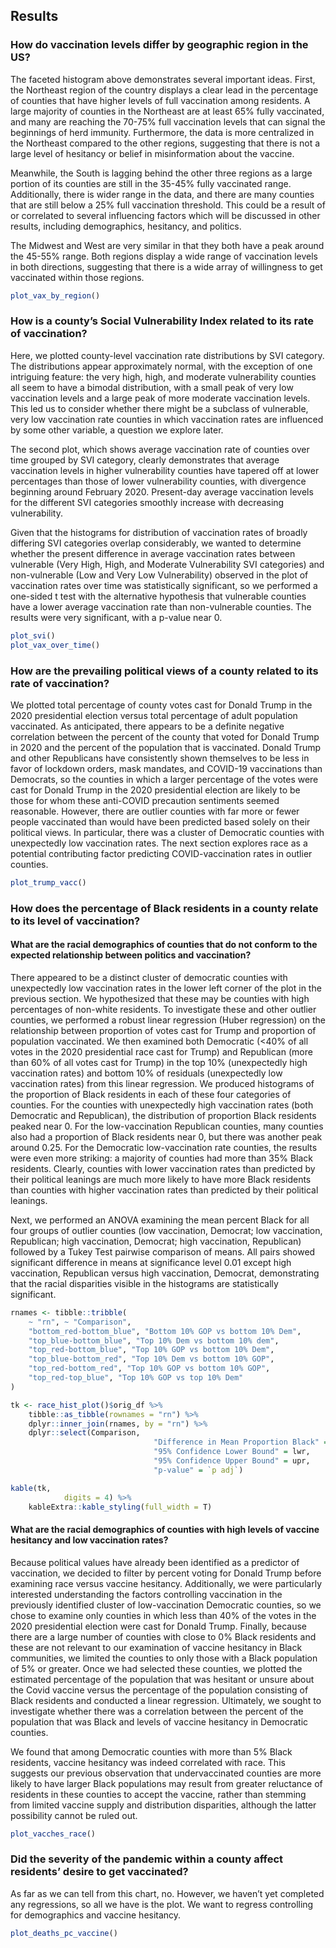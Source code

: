 ## Results

### How do vaccination levels differ by geographic region in the US?
The faceted histogram above demonstrates several important ideas. First, the Northeast region of the country displays a clear lead in the percentage of counties that have higher levels of full vaccination among residents. A large majority of counties in the Northeast are at least 65% fully vaccinated, and many are reaching the 70-75% full vaccination levels that can signal the beginnings of herd immunity. Furthermore, the data is more centralized in the Northeast compared to the other regions, suggesting that there is not a large level of hesitancy or belief in misinformation about the vaccine.

Meanwhile, the South is lagging behind the other three regions as a large portion of its counties are still in the 35-45% fully vaccinated range. Additionally, there is wider range in the data, and there are many counties that are still below a 25% full vaccination threshold. This could be a result of or correlated to several influencing factors which will be discussed in other results, including demographics, hesitancy, and politics.

The Midwest and West are very similar in that they both have a peak around the 45-55% range. Both regions display a wide range of vaccination levels in both directions, suggesting that there is a wide array of willingness to get vaccinated within those regions.

```r
plot_vax_by_region()
```

### How is a county's Social Vulnerability Index related to its rate of vaccination?
Here, we plotted county-level vaccination rate distributions by SVI category. The distributions appear approximately normal, with the exception of one intriguing feature: the very high, high, and moderate vulnerability counties all seem to have a bimodal distribution, with a small peak of very low vaccination levels and a large peak of more moderate vaccination levels. This led us to consider whether there might be a subclass of vulnerable, very low vaccination rate counties in which vaccination rates are influenced by some other variable, a question we explore later.

The second plot, which shows average vaccination rate of counties over time grouped by SVI category, clearly demonstrates that average vaccination levels in higher vulnerability counties have tapered off at lower percentages than those of lower vulnerability counties, with divergence beginning around February 2020. Present-day average vaccination levels for the different SVI categories smoothly increase with decreasing vulnerability. 

Given that the histograms for distribution of vaccination rates of broadly differing SVI categories overlap considerably, we wanted to determine whether the present difference in average vaccination rates between vulnerable (Very High, High, and Moderate Vulnerability SVI categories) and non-vulnerable (Low and Very Low Vulnerability) observed in the plot of vaccination rates over time was statistically significant, so we performed a one-sided t test with the alternative hypothesis that vulnerable counties have a lower average vaccination rate than non-vulnerable counties. The results were very significant, with a p-value near 0. 

```r
plot_svi()
plot_vax_over_time()
```


### How are the prevailing political views of a county related to its rate of vaccination?
We plotted total percentage of county votes cast for Donald Trump in the 2020 presidential election versus total percentage of adult population vaccinated. As anticipated, there appears to be a definite negative correlation between the percent of the county that voted for Donald Trump in 2020 and the percent of the population that is vaccinated. Donald Trump and other Republicans have consistently shown themselves to be less in favor of lockdown orders, mask mandates, and COVID-19 vaccinations than Democrats, so the counties in which a larger percentage of the votes were cast for Donald Trump in the 2020 presidential election are likely to be those for whom these anti-COVID precaution sentiments seemed reasonable. However, there are outlier counties with far more or fewer people vaccinated than would have been predicted based solely on their political views. In particular, there was a cluster of Democratic counties with unexpectedly low vaccination rates. The next section explores race as a potential contributing factor predicting COVID-vaccination rates in outlier counties.

```r
plot_trump_vacc()
```


### How does the percentage of Black residents in a county relate to its level of vaccination?
#### What are the racial demographics of counties that do not conform to the expected relationship between politics and vaccination?

There appeared to be a distinct cluster of democratic counties with unexpectedly low vaccination rates in the lower left corner of the plot in the previous section. We hypothesized that these may be counties with high percentages of non-white residents. To investigate these and other outlier counties, we performed a robust linear regression (Huber regression) on the relationship between proportion of votes cast for Trump and proportion of population vaccinated. We then examined both Democratic (<40% of all votes in the 2020 presidential race cast for Trump) and Republican (more than 60% of all votes cast for Trump) in the top 10% (unexpectedly high vaccination rates) and bottom 10% of residuals (unexpectedly low vaccination rates) from this linear regression. We produced histograms of the proportion of Black residents in each of these four categories of counties. For the counties with unexpectedly high vaccination rates (both Democratic and Republican), the distribution of proportion Black residents peaked near 0. For the low-vaccination Republican counties, many counties also had a proportion of Black residents near 0, but there was another peak around 0.25. For the Democratic low-vaccination rate counties, the results were even more striking: a majority of counties had more than 35% Black residents. Clearly, counties with lower vaccination rates than predicted by their political leanings are much more likely to have more Black residents than counties with higher vaccination rates than predicted by their political leanings. 

Next, we performed an ANOVA examining the mean percent Black for all four groups of outlier counties (low vaccination, Democrat; low vaccination, Republican; high vaccination, Democrat; high vaccination, Republican) followed by a Tukey Test pairwise comparison of means. All pairs showed significant difference in means at significance level 0.01 except high vaccination, Republican versus high vaccination, Democrat, demonstrating that the racial disparities visible in the histograms are statistically significant. 

```r
rnames <- tibble::tribble(
	~ "rn", ~ "Comparison",
	"bottom_red-bottom_blue", "Bottom 10% GOP vs bottom 10% Dem",
	"top_blue-bottom_blue", "Top 10% Dem vs bottom 10% dem", 
	"top_red-bottom_blue", "Top 10% GOP vs bottom 10% Dem", 
	"top_blue-bottom_red", "Top 10% Dem vs bottom 10% GOP", 
	"top_red-bottom_red", "Top 10% GOP vs bottom 10% GOP", 
	"top_red-top_blue", "Top 10% GOP vs top 10% Dem"
)

tk <- race_hist_plot()$orig_df %>% 
	tibble::as_tibble(rownames = "rn") %>%
	dplyr::inner_join(rnames, by = "rn") %>% 
	dplyr::select(Comparison,
								"Difference in Mean Proportion Black" = diff, 
								"95% Confidence Lower Bound" = lwr, 
								"95% Confidence Upper Bound" = upr, 
								"p-value" = `p adj`)

kable(tk,
			digits = 4) %>% 
	kableExtra::kable_styling(full_width = T)
```

#### What are the racial demographics of counties with high levels of vaccine hesitancy and low vaccination rates?
Because political values have already been identified as a predictor of vaccination, we decided to filter by percent voting for Donald Trump before examining race versus vaccine hesitancy. Additionally, we were particularly interested understanding the factors controlling vaccination in the previously identified cluster of low-vaccination Democratic counties, so we chose to examine only counties in which less than 40% of the votes in the 2020 presidential election were cast for Donald Trump. Finally, because there are a large number of counties with close to 0% Black residents and these are not relevant to our examination of vaccine hesitancy in Black communities, we limited the counties to only those with a Black population of 5% or greater. Once we had selected these counties, we plotted the estimated percentage of the population that was hesitant or unsure about the Covid vaccine versus the percentage of the population consisting of Black residents and conducted a linear regression. Ultimately, we sought to investigate whether there was a correlation between the percent of the population that was Black and levels of vaccine hesitancy in Democratic counties. 

We found that among Democratic counties with more than 5% Black residents, vaccine hesitancy was indeed correlated with race. This suggests our previous observation that undervaccinated counties are more likely to have larger Black populations may result from greater reluctance of residents in these counties to accept the vaccine, rather than stemming from limited vaccine supply and distribution disparities, although the latter possibility cannot be ruled out.

```r
plot_vacches_race()
```

### Did the severity of the pandemic within a county affect residents' desire to get vaccinated?

As far as we can tell from this chart, no. However, we haven't yet completed any regressions, so all we have is the plot. We want to regress controlling for demographics and vaccine hesitancy.

```r
plot_deaths_pc_vaccine()
```
